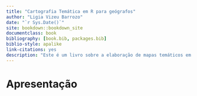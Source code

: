 ```yaml
--- 
title: "Cartografia Temática em R para geógrafos"
author: "Ligia Vizeu Barrozo"
date: "`r Sys.Date()`"
site: bookdown::bookdown_site
documentclass: book
bibliography: [book.bib, packages.bib]
biblio-style: apalike
link-citations: yes
description: "Este é um livro sobre a elaboração de mapas temáticos em R voltado mais especificamente para as necessidades dos geógrafos."
---
```

# Apresentação {-}


